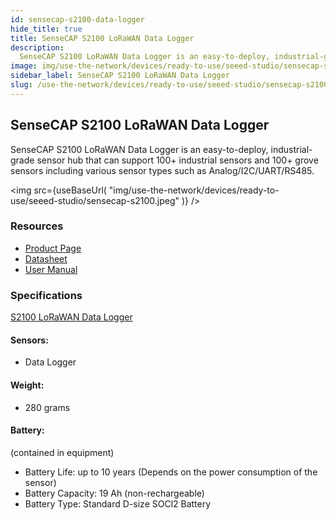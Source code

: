 ```yaml
---
id: sensecap-s2100-data-logger
hide_title: true
title: SenseCAP S2100 LoRaWAN Data Logger
description:
  SenseCAP S2100 LoRaWAN Data Logger is an easy-to-deploy, industrial-grade sensor hub that can support 100+ industrial sensors and 100+ grove sensors including various sensor types such as Analog/I2C/UART/RS485.
image: img/use-the-network/devices/ready-to-use/seeed-studio/sensecap-s2100.jpeg
sidebar_label: SenseCAP S2100 LoRaWAN Data Logger
slug: /use-the-network/devices/ready-to-use/seeed-studio/sensecap-s2100-data-logger
---
```



## SenseCAP S2100 LoRaWAN Data Logger

SenseCAP S2100 LoRaWAN Data Logger is an easy-to-deploy, industrial-grade sensor hub that can support 100+ industrial sensors and 100+ grove sensors including various sensor types such as Analog/I2C/UART/RS485.

<img
  src={useBaseUrl(
    "img/use-the-network/devices/ready-to-use/seeed-studio/sensecap-s2100.jpeg"
  )}
/>

### Resources

- [Product Page](https://www.seeedstudio.com/SenseCAP-S2100-LoRaWAN-Data-Logger-p-5361.html)
- [Datasheet](https://drive.google.com/file/d/1HfZMCDgKOhgWbJDyBI8cY4T2JVEOh9fF/view?usp=sharing)
- [User Manual](https://drive.google.com/file/d/1Jq9Nigpjzda6mw9a20I6FHBEfS25PdAA/view?usp=sharing)

### Specifications

[S2100 LoRaWAN Data Logger](https://drive.google.com/file/d/1HfZMCDgKOhgWbJDyBI8cY4T2JVEOh9fF/view)

#### Sensors:

- Data Logger

#### Weight:

- 280 grams

#### Battery:

(contained in equipment)
- Battery Life: up to 10 years (Depends on the power consumption of the sensor)
- Battery Capacity: 19 Ah (non-rechargeable)
- Battery Type: Standard D-size SOCl2 Battery
